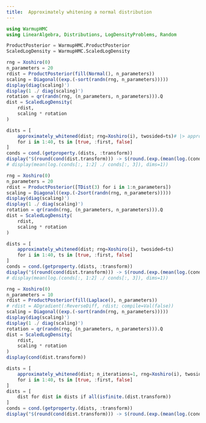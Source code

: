 ```yaml
---
title:  Approximately whitening a normal distribution
---
```

```julia
using WarmupHMC
using LinearAlgebra, Distributions, LogDensityProblems, Random

ProductPosterior = WarmupHMC.ProductPosterior
ScaledLogDensity = WarmupHMC.ScaledLogDensity

```
```julia
rng = Xoshiro(0)
n_parameters = 20
rdist = ProductPosterior(fill(Normal(), n_parameters))
scaling = Diagonal((exp.(-sort(randn(rng, n_parameters)))))
display(diag(scaling)')
display(1 ./ diag(scaling)')
rotation = qr(randn(rng, (n_parameters, n_parameters))).Q
dist = ScaledLogDensity(
    rdist,
    scaling * rotation
)

dists = [
    approximately_whitened(dist; rng=Xoshiro(i), twosided=ts)# |> approximately_whitened
    for i in 1:40, ts in [true, :first, false]
]
conds = cond.(getproperty.(dists, :transform))
display("$(round(cond(dist.transform))) -> $(round.(exp.(mean(log.(conds), dims=1))))")
# display(mean(log.(conds[:, 1:2] ./ conds[:, 3]), dims=1))
```
```julia
rng = Xoshiro(0)
n_parameters = 20
rdist = ProductPosterior([TDist(3) for i in 1:n_parameters])
scaling = Diagonal((exp.(-2sort(randn(rng, n_parameters)))))
display(diag(scaling)')
display(1 ./ diag(scaling)')
rotation = qr(randn(rng, (n_parameters, n_parameters))).Q
dist = ScaledLogDensity(
    rdist,
    scaling * rotation
)

dists = [
    approximately_whitened(dist; rng=Xoshiro(i), twosided=ts)
    for i in 1:40, ts in [true, :first, false]
]
conds = cond.(getproperty.(dists, :transform))
display("$(round(cond(dist.transform))) -> $(round.(exp.(mean(log.(conds), dims=1))))")
# display(mean(log.(conds[:, 1:2] ./ conds[:, 3]), dims=1))
```
```julia

rng = Xoshiro(0)
n_parameters = 10
rdist = ProductPosterior(fill(Laplace(), n_parameters))
# rdist = ADgradient(:ReverseDiff, rdist; compile=Val(false))
scaling = Diagonal((exp.(-sort(randn(rng, n_parameters)))))
display(diag(scaling)')
display(1 ./ diag(scaling)')
rotation = qr(randn(rng, (n_parameters, n_parameters))).Q
dist = ScaledLogDensity(
    rdist,
    scaling * rotation
)
display(cond(dist.transform))

dists = [
    approximately_whitened(dist; n_iterations=1, rng=Xoshiro(i), twosided=ts)
    for i in 1:40, ts in [true, :first, false]
]
dists = [
    dist for dist in dists if all(isfinite.(dist.transform))
]
conds = cond.(getproperty.(dists, :transform))
display("$(round(cond(dist.transform))) -> $(round.(exp.(mean(log.(conds), dims=1))))")
```